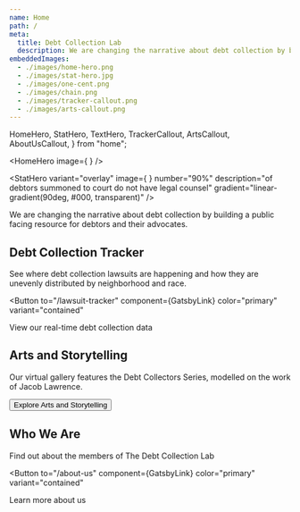 ```yaml
---
name: Home
path: /
meta:
  title: Debt Collection Lab
  description: We are changing the narrative about debt collection by building a public facing resource for debtors and their advocates.
embeddedImages:
  - ./images/home-hero.png
  - ./images/stat-hero.jpg
  - ./images/one-cent.png
  - ./images/chain.png
  - ./images/tracker-callout.png
  - ./images/arts-callout.png
---
```


  HomeHero,
  StatHero,
  TextHero,
  TrackerCallout,
  ArtsCallout,
  AboutUsCallout,
} from "home";

<HomeHero
  image={
    <GatsbyImage
      width={500}
      alt="photo of people walking with long shadows following them"
      image={getImage(props.localImages[0])}
    />
  }
/>

<StatHero
  variant="overlay"
  image={
    <GatsbyImage
      alt="a court room official handing a document to a defendant"
      image={getImage(props.localImages[1])}
    />
  }
  number="90%"
  description="of debtors summoned to court do not have legal counsel"
  gradient="linear-gradient(90deg, #000, transparent)"
/>

<TextHero>

We are changing the narrative about debt collection by building a public facing resource for debtors and their advocates.

<GatsbyImage
  className="cent"
  width={100}
  alt="penny with Abraham Lincoln's head"
  image={getImage(props.localImages[2])}
/>

<GatsbyImage
  className="chain"
  width={265}
  alt="ball and chain"
  image={getImage(props.localImages[3])}
/>

</TextHero>

<TrackerCallout>

## Debt Collection Tracker

See where debt collection lawsuits are happening and how they are unevenly distributed by neighborhood and race.

<Button
  to="/lawsuit-tracker"
  component={GatsbyLink}
  color="primary"
  variant="contained"
>
  View our real-time debt collection data
</Button>

<GatsbyImage
  className="tracker-bg"
  width={480}
  alt="sparklines for various counties available in the debt collection tracker"
  image={getImage(props.localImages[4])}
/>

</TrackerCallout>

<ArtsCallout>

## Arts and Storytelling

Our virtual gallery features the Debt Collectors Series, modelled on the work of Jacob Lawrence.

<Button to="/arts-and-storytelling" component={GatsbyLink} color="primary">
  Explore Arts and Storytelling
</Button>

<GatsbyImage
  className="arts-bg"
  width={480}
  alt="sparklines for various counties available in the debt collection tracker"
  image={getImage(props.localImages[5])}
/>

</ArtsCallout>

<AboutUsCallout>

## Who We Are

Find out about the members of The Debt Collection Lab

<Button
  to="/about-us"
  component={GatsbyLink}
  color="primary"
  variant="contained"
>
  Learn more about us
</Button>

</AboutUsCallout>
